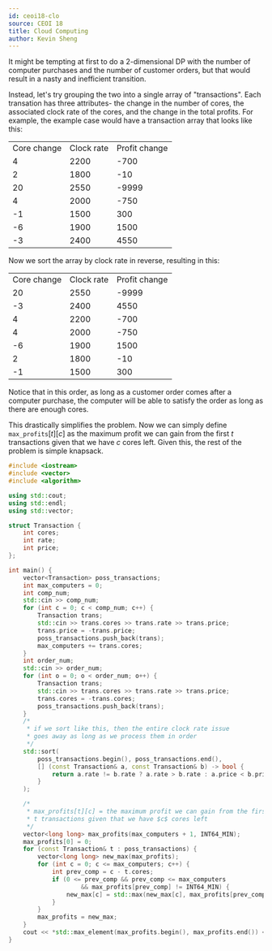```yaml
---
id: ceoi18-clo
source: CEOI 18
title: Cloud Computing
author: Kevin Sheng
---
```


It might be tempting at first to do a 2-dimensional DP with the number of computer purchases and the number of customer orders, but that would result in a nasty and inefficient transition.

Instead, let's try grouping the two into a single array of "transactions". Each transation has three attributes- the change in the number of cores, the associated clock rate of the cores, and the change in the total profits.
For example, the example case would have a transaction array that looks like this:

<center>
<table className="text-center">
	<tbody>
		<tr>
			<td>Core change</td>
			<td>Clock rate</td>
			<td>Profit change</td>
		</tr>
		<tr>
			<td>4</td>
			<td>2200</td>
			<td>-700</td>
		</tr>
		<tr>
			<td>2</td>
			<td>1800</td>
			<td>-10</td>
		</tr>
		<tr>
			<td>20</td>
			<td>2550</td>
			<td>-9999</td>
		</tr>
		<tr>
			<td>4</td>
			<td>2000</td>
			<td>-750</td>
		</tr>
		<tr>
			<td>-1</td>
			<td>1500</td>
			<td>300</td>
		</tr>
		<tr>
			<td>-6</td>
			<td>1900</td>
			<td>1500</td>
		</tr>
		<tr>
			<td>-3</td>
			<td>2400</td>
			<td>4550</td>
		</tr>
	</tbody>
</table>
</center>

Now we sort the array by clock rate in reverse, resulting in this:

<center>
<table className="text-center">
	<tbody>
		<tr>
			<td>Core change</td>
			<td>Clock rate</td>
			<td>Profit change</td>
		</tr>
        <tr>
			<td>20</td>
			<td>2550</td>
			<td>-9999</td>
		</tr>
        <tr>
			<td>-3</td>
			<td>2400</td>
			<td>4550</td>
		</tr>
		<tr>
			<td>4</td>
			<td>2200</td>
			<td>-700</td>
		</tr>
        <tr>
			<td>4</td>
			<td>2000</td>
			<td>-750</td>
		</tr>
        <tr>
			<td>-6</td>
			<td>1900</td>
			<td>1500</td>
		</tr>
		<tr>
			<td>2</td>
			<td>1800</td>
			<td>-10</td>
		</tr>
		<tr>
			<td>-1</td>
			<td>1500</td>
			<td>300</td>
		</tr>
	</tbody>
</table>
</center>

Notice that in this order, as long as a customer order comes after a computer purchase, the computer will be able to satisfy the order as long as there are enough cores.

This drastically simplifies the problem. Now we can simply define $\texttt{max_profits}[t][c]$ as the maximum profit we can gain from the first $t$ transactions given that we have $c$ cores left.
Given this, the rest of the problem is simple knapsack.

<LanguageSection>
<CPPSection>

```cpp
#include <iostream>
#include <vector>
#include <algorithm>

using std::cout;
using std::endl;
using std::vector;

struct Transaction {
    int cores;
    int rate;
    int price;
};

int main() {
    vector<Transaction> poss_transactions;
    int max_computers = 0;
    int comp_num;
    std::cin >> comp_num;
    for (int c = 0; c < comp_num; c++) {
        Transaction trans;
        std::cin >> trans.cores >> trans.rate >> trans.price;
        trans.price = -trans.price;
        poss_transactions.push_back(trans);
        max_computers += trans.cores;
    }
    int order_num;
    std::cin >> order_num;
    for (int o = 0; o < order_num; o++) {
        Transaction trans;
        std::cin >> trans.cores >> trans.rate >> trans.price;
        trans.cores = -trans.cores;
        poss_transactions.push_back(trans);
    }
    /*
     * if we sort like this, then the entire clock rate issue
     * goes away as long as we process them in order
     */
    std::sort(
        poss_transactions.begin(), poss_transactions.end(),
        [] (const Transaction& a, const Transaction& b) -> bool {
            return a.rate != b.rate ? a.rate > b.rate : a.price < b.price;
        }
    );

    /*
     * max_profits[t][c] = the maximum profit we can gain from the first
     * t transactions given that we have $c$ cores left
     */
    vector<long long> max_profits(max_computers + 1, INT64_MIN);
    max_profits[0] = 0;
    for (const Transaction& t : poss_transactions) {
        vector<long long> new_max(max_profits);
        for (int c = 0; c <= max_computers; c++) {
            int prev_comp = c - t.cores;
            if (0 <= prev_comp && prev_comp <= max_computers
                    && max_profits[prev_comp] != INT64_MIN) {
                new_max[c] = std::max(new_max[c], max_profits[prev_comp] + t.price);
            }
        }
        max_profits = new_max;
    }
    cout << *std::max_element(max_profits.begin(), max_profits.end()) << endl;
}
```

</CPPSection>
</LanguageSection>
